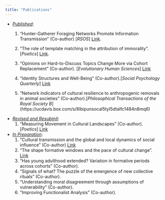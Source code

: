 ```yaml
---
title: "Publications"
---
```


-   [*Published*]{.underline}:
    1)  "Hunter-Gatherer Foraging Networks Promote Information Transmission" (Co-author) \[*RSOS*\] [Link](https://royalsocietypublishing.org/doi/full/10.1098/rsos.211324).

    2)  "The role of template matching in the attribution of immorality". \[*Poetics*\] [Link](https://doi.org/10.1016/j.poetic.2021.101643).

    3)  "Opinions on Hard-to-Discuss Topics Change More via Cohort Replacement" (Co-author). \[*Evolutionary Human Sciences*\] [Link](https://www.cambridge.org/core/journals/evolutionary-human-sciences/article/opinions-on-hardtodiscuss-topics-change-more-via-cohort-replacement/D11EC23A36D627465FDC9AA52AD049E1)

    4)  "Identity Structures and Well-Being" (Co-author).\[*Social Psychology Quarterly*\] [Link](https://osf.io/preprints/socarxiv/fahe3/)
    
    5) "Network indicators of cultural resilience to anthropogenic removals in animal societies" (Co-author).[*Philosophical Transactions of the Royal Society B*\](https://ucdavis.box.com/s/8lbipunsocal5tyl5dtalfc1484n8mq6)
-   [*Revised and Resubmit*]{.underline}:
    1)  "Measuring Movement in Cultural Landscapes" (Co-author). \[*Poetics*\] [Link](https://osf.io/preprints/socarxiv/wdh3f)
-   [*In Preparation*]{.underline}:
    1)  "Cultural transmission and the global and local dynamics of social influence" (Co-author) [Link](https://osf.io/preprints/socarxiv/2vyhp/)
    2)  “The shape formative windows and the pace of cultural change”. [Link](https://osf.io/preprints/socarxiv/y8b2e)
    3)  "Has young adulthood extended? Variation in formative periods across cohorts" (Co-author).
    4)  "Signals of what? The puzzle of the emergence of new collective rituals" (Co-author).
    5)  “Understanding moral disagreement through assumptions of vulnerability” (Co-author).
    6)  "Improving Functionalist Analysis" (Co-author).
